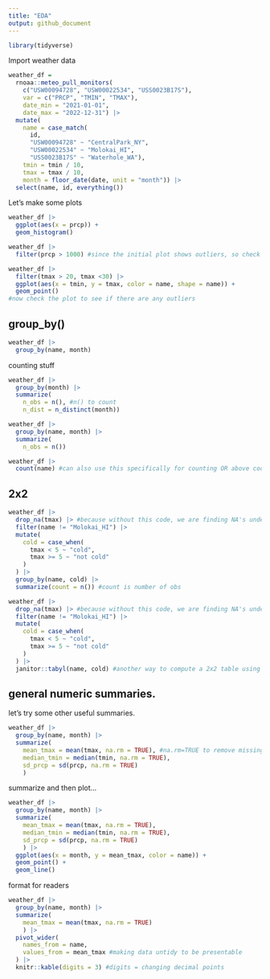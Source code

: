 ```yaml
---
title: "EDA"
output: github_document
---
```


```r
library(tidyverse)
```

Import weather data

```r
weather_df = 
  rnoaa::meteo_pull_monitors(
    c("USW00094728", "USW00022534", "USS0023B17S"),
    var = c("PRCP", "TMIN", "TMAX"), 
    date_min = "2021-01-01",
    date_max = "2022-12-31") |>
  mutate(
    name = case_match(
      id, 
      "USW00094728" ~ "CentralPark_NY", 
      "USW00022534" ~ "Molokai_HI",
      "USS0023B17S" ~ "Waterhole_WA"),
    tmin = tmin / 10,
    tmax = tmax / 10,
    month = floor_date(date, unit = "month")) |> 
  select(name, id, everything())
```


Let's make some plots

```r
weather_df |> 
  ggplot(aes(x = prcp)) +
  geom_histogram()
```


```r
weather_df |> 
  filter(prcp > 1000) #since the initial plot shows outliers, so check if it's a data entry error or real
```


```r
weather_df |> 
  filter(tmax > 20, tmax <30) |> 
  ggplot(aes(x = tmin, y = tmax, color = name, shape = name)) +
  geom_point()
#now check the plot to see if there are any outliers
```


## group_by()

```r
weather_df |> 
  group_by(name, month)
```


counting stuff

```r
weather_df |> 
  group_by(month) |> 
  summarize(
    n_obs = n(), #n() to count
    n_dist = n_distinct(month))
```


```r
weather_df |> 
  group_by(name, month) |> 
  summarize(
    n_obs = n())
```


```r
weather_df |> 
  count(name) #can also use this specifically for counting OR above codes.
```




## 2x2

```r
weather_df |> 
  drop_na(tmax) |> #because without this code, we are finding NA's under cold
  filter(name != "Molokai_HI") |> 
  mutate(
    cold = case_when(
      tmax < 5 ~ "cold",
      tmax >= 5 ~ "not cold"
    )
  ) |> 
  group_by(name, cold) |> 
  summarize(count = n()) #count is number of obs

weather_df |> 
  drop_na(tmax) |> #because without this code, we are finding NA's under cold
  filter(name != "Molokai_HI") |> 
  mutate(
    cold = case_when(
      tmax < 5 ~ "cold",
      tmax >= 5 ~ "not cold"
    )
  ) |> 
  janitor::tabyl(name, cold) #another way to compute a 2x2 table using janitor package
```


## general numeric summaries.

let's try some other useful summaries.

```r
weather_df |> 
  group_by(name, month) |> 
  summarize(
    mean_tmax = mean(tmax, na.rm = TRUE), #na.rm=TRUE to remove missing obs before computing the mean
    median_tmin = median(tmin, na.rm = TRUE),
    sd_prcp = sd(prcp, na.rm = TRUE)
    )
```


  summarize and then plot...

```r
weather_df |> 
  group_by(name, month) |> 
  summarize(
    mean_tmax = mean(tmax, na.rm = TRUE),
    median_tmin = median(tmin, na.rm = TRUE),
    sd_prcp = sd(prcp, na.rm = TRUE)
    ) |> 
  ggplot(aes(x = month, y = mean_tmax, color = name)) +
  geom_point() +
  geom_line()
```


format for readers

```r
weather_df |> 
  group_by(name, month) |> 
  summarize(
    mean_tmax = mean(tmax, na.rm = TRUE)
    ) |> 
  pivot_wider(
    names_from = name,
    values_from = mean_tmax #making data untidy to be presentable 
  ) |> 
  knitr::kable(digits = 3) #digits = changing decimal points
```

